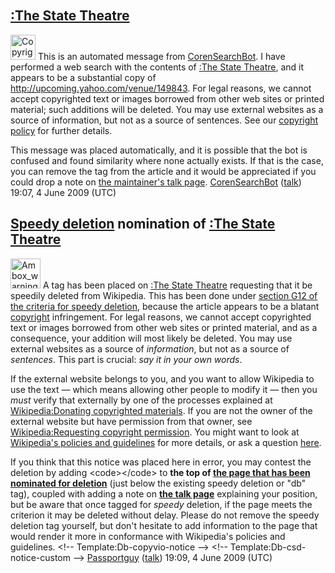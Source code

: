 <article id="23097421" title=User talk:Kristyst>
	<talkpage id="23097421" title="User talk:Kristyst">


==[[:The State Theatre]]==
[[Image:Copyright-problem.svg|left|40px]]
This is an automated message from [[User:CorenSearchBot|CorenSearchBot]].  I have performed a web search with the contents of [[:The State Theatre]], and it appears to be a substantial copy of http://upcoming.yahoo.com/venue/149843.  For legal reasons, we cannot accept copyrighted text or images borrowed from other web sites or printed material; such additions will be deleted. You may use external websites as a source of information, but not as a source of sentences. See our [[Wikipedia:Copyrights|copyright policy]] for further details.

This message was placed automatically, and it is possible that the bot is confused and found similarity where none actually exists.  If that is the case, you can remove the tag from the article and it would be appreciated if you could drop a note on [[User talk:Coren|the maintainer's talk page]]. [[User:CorenSearchBot|CorenSearchBot]] ([[User talk:CorenSearchBot|talk]]) 19:07, 4 June 2009 (UTC)

==[[Wikipedia:Criteria for speedy deletion|Speedy deletion]] nomination of [[:The State Theatre]]==
[[Image:Ambox warning_pn.svg|48px|left]] A tag has been placed on [[:The State Theatre]] requesting that it be speedily deleted from Wikipedia. This has been done under [[WP:CSD#G12|section G12 of the criteria for speedy deletion]], because the article appears to be a blatant [[Wikipedia:Copyrights|copyright]] infringement. For legal reasons, we cannot accept copyrighted text or images borrowed from other web sites or printed material, and as a consequence, your addition will most likely be deleted. You may use external websites as a source of ''information'', but not as a source of ''sentences''. This part is crucial: ''say it in your own words''.

If the external website belongs to you, and you want to allow Wikipedia to use the text — which means allowing other people to modify it — then you ''must'' verify that externally by one of the processes explained at [[Wikipedia:Donating copyrighted materials]]. If you are not the owner of the external website but have permission from that owner, see [[Wikipedia:Requesting copyright permission]]. You might want to look at [[Wikipedia:Policies and guidelines|Wikipedia's policies and guidelines]] for more details, or ask a question [[Wikipedia:Help desk|here]]. 

If you think that this notice was placed here in error, you may contest the deletion by adding &lt;code&gt;{{tl|hangon}}&lt;/code&gt; to '''the top of [[:The State Theatre|the page that has been nominated for deletion]]''' (just below the existing speedy deletion or &quot;db&quot; tag), coupled with adding a note on '''[[Talk:The State Theatre|the talk page]]''' explaining your position, but be aware that once tagged for ''speedy'' deletion, if the page meets the criterion it may be deleted without delay. Please do not remove the speedy deletion tag yourself, but don't hesitate to add information to the page that would render it more in conformance with Wikipedia's policies and guidelines.  &lt;!-- Template:Db-copyvio-notice --&gt; &lt;!-- Template:Db-csd-notice-custom --&gt; [[User:Passportguy|Passportguy]] ([[User talk:Passportguy|talk]]) 19:09, 4 June 2009 (UTC)
	</talkpage>
</article>